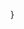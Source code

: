 {{tmpl}}

{{tmpl|arg0}}

{{tmpl|arg0=value}}

{{{{name providing template}}|{{foo|baz}}={{bar|foobar}}}}
